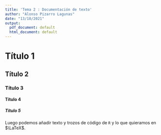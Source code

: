```yaml
---
title: 'Tema 2 : Documentación de texto'
author: "Alonso Pizarro Lagunas"
date: "13/10/2021"
output:
  pdf_document: default
  html_document: default
---
```


# Título 1

## Título 2

### Título 3

#### Título 4

##### Título 5 

Luego podemos añadir texto y trozos de código de `R` y lo que quieramos en $\LaTeX$.


